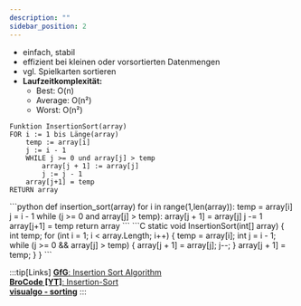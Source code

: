 ```yaml
---
description: ""
sidebar_position: 2
---
```


- einfach, stabil
- effizient bei kleinen oder vorsortierten Datenmengen
- vgl. Spielkarten sortieren
- **Laufzeitkomplexität:**
    - Best: O(n)
    - Average: O(n²)
    - Worst: O(n²)

```pseudo title="Pseudocode"
Funktion InsertionSort(array)
FOR i := 1 bis Länge(array)
    temp := array[i]
    j := i - 1
    WHILE j >= 0 und array[j] > temp
        array[j + 1] := array[j]
        j := j - 1
    array[j+1] = temp
RETURN array
```
<Tabs>
<TabItem value="python-insertion-sort" label="Python" default>
```python
def insertion_sort(array)
    for i in range(1,len(array)):
        temp = array[i]
        j = i - 1
        while (j >= 0 and array[j] > temp):
            array[j + 1] = array[j]
            j -= 1
        array[j+1] = temp
    return array
```
</TabItem>
<TabItem value="csharp-insertion-sort" label="C#" default>
```C
static void InsertionSort(int[] array)
{
    int temp;
    for (int i = 1; i < array.Length; i++)
    {
        temp = array[i];
        int j = i - 1;
        while (j >= 0 && array[j] > temp)
        {
            array[j + 1] = array[j];
            j--;
        }
        array[j + 1] = temp;
    }
}
```
</TabItem>
</Tabs>

:::tip[Links]
[**GfG**: Insertion Sort Algorithm](https://www.geeksforgeeks.org/insertion-sort-algorithm/)  
[**BroCode [YT]**: Insertion-Sort](https://www.youtube.com/watch?v=8mJ-OhcfpYg&list=PLZPZq0r_RZON1eaqfafTnEexRzuHbfZX8&index=14&pp=iAQB)  
[**visualgo - sorting**](https://visualgo.net/en/sorting)
:::